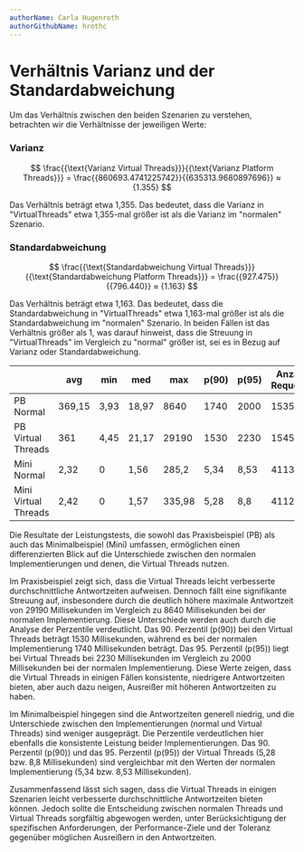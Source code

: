 ```yaml
---
authorName: Carla Hugenroth
authorGithubName: hrothc
---
```



# Verhältnis Varianz und der Standardabweichung

Um das Verhältnis zwischen den beiden Szenarien zu verstehen, betrachten wir die
Verhältnisse der jeweiligen Werte:

### Varianz

$$
\frac{{\text{Varianz Virtual Threads}}}{{\text{Varianz Platform Threads}}} =
\frac{{860693.4741225742}}{{635313.9680897696}} ≈ {1.355}
$$

Das Verhältnis beträgt etwa 1,355. Das bedeutet, dass die Varianz in "VirtualThreads" etwa
1,355-mal größer ist als die Varianz im "normalen" Szenario.

### Standardabweichung

$$
\frac{{\text{Standardabweichung Virtual Threads}}}{{\text{Standardabweichung Platform Threads}}} =
\frac{{927.475}}{{796.440}} ≈ {1.163}
$$

Das Verhältnis beträgt etwa 1,163. Das bedeutet, dass die Standardabweichung in "VirtualThreads"
etwa 1,163-mal größer ist als die Standardabweichung im "normalen" Szenario. In beiden Fällen
ist das Verhältnis größer als 1, was darauf hinweist, dass die Streuung in "VirtualThreads"
im Vergleich zu "normal" größer ist, sei es in Bezug auf Varianz oder Standardabweichung.

|                      | avg    | min  | med   | max    | p(90) | p(95) | Anzahl Requests | Req/s      |
| -------------------- | ------ | ---- | ----- | ------ | ----- | ----- | --------------- | ---------- |
| PB Normal            | 369,15 | 3,93 | 18,97 | 8640   | 1740  | 2000  | 153595          | 64,874102  |
| PB Virtual Threads   | 361    | 4,45 | 21,17 | 29190  | 1530  | 2230  | 154515          | 64,369592  |
| Mini Normal          | 2,32   | 0    | 1,56  | 285,2  | 5,34  | 8,53  | 411360          | 171,364262 |
| Mini Virtual Threads | 2,42   | 0    | 1,57  | 335,98 | 5,28  | 8,8   | 411244          | 171,279791 |

Die Resultate der Leistungstests, die sowohl das Praxisbeispiel (PB) als auch das Minimalbeispiel
(Mini) umfassen, ermöglichen einen differenzierten Blick auf die Unterschiede zwischen den normalen
Implementierungen und denen, die Virtual Threads nutzen.

Im Praxisbeispiel zeigt sich, dass die Virtual Threads leicht verbesserte durchschnittliche
Antwortzeiten aufweisen. Dennoch fällt eine signifikante Streuung auf, insbesondere durch die
deutlich höhere maximale Antwortzeit von 29190 Millisekunden im Vergleich zu 8640 Millisekunden
bei der normalen Implementierung. Diese Unterschiede werden auch durch die Analyse der Perzentile
verdeutlicht. Das 90. Perzentil (p(90)) bei den Virtual Threads beträgt 1530 Millisekunden,
während es bei der normalen Implementierung 1740 Millisekunden beträgt. Das 95. Perzentil (p(95))
liegt bei Virtual Threads bei 2230 Millisekunden im Vergleich zu 2000 Millisekunden bei der
normalen Implementierung. Diese Werte zeigen, dass die Virtual Threads in einigen Fällen
konsistente, niedrigere Antwortzeiten bieten, aber auch dazu neigen, Ausreißer mit höheren
Antwortzeiten zu haben.

Im Minimalbeispiel hingegen sind die Antwortzeiten generell niedrig, und die Unterschiede
zwischen den Implementierungen (normal und Virtual Threads) sind weniger ausgeprägt. Die
Perzentile verdeutlichen hier ebenfalls die konsistente Leistung beider Implementierungen.
Das 90. Perzentil (p(90)) und das 95. Perzentil (p(95)) der Virtual Threads
(5,28 bzw. 8,8 Millisekunden) sind vergleichbar mit den Werten der normalen Implementierung
(5,34 bzw. 8,53 Millisekunden).

Zusammenfassend lässt sich sagen, dass die Virtual Threads in einigen Szenarien leicht verbesserte
durchschnittliche Antwortzeiten bieten können. Jedoch sollte die Entscheidung zwischen normalen
Threads und Virtual Threads sorgfältig abgewogen werden, unter Berücksichtigung der spezifischen
Anforderungen, der Performance-Ziele und der Toleranz gegenüber möglichen Ausreißern in den
Antwortzeiten.

<ScalableImage
  src="/images/pb_durations.png"
  alt="Messungen der Antwortzeit innerhalb des Praxisbeispiels (Platform Threads vs Virtual Threads)"
  description="Abbildung X - Quelle: Eigene Anfertigung"
/>
